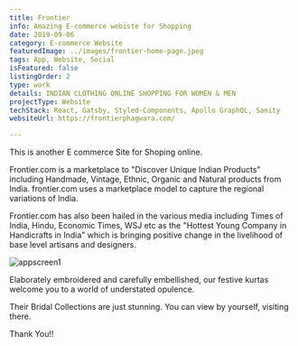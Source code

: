 ```yaml
---
title: Frontier
info: Amazing E-commerce webiste for Shopping
date: 2019-09-06
category: E-commerce Website
featuredImage: ../images/frontier-home-page.jpeg
tags: App, Website, Social
isFeatured: false
listingOrder: 2
type: work
details: INDIAN CLOTHING ONLINE SHOPPING FOR WOMEN & MEN
projectType: Website
techStack: React, Gatsby, Styled-Components, Apollo GraphQL, Sanity
websiteUrl: https://frontierphagwara.com/

---
```


This is another E commerce Site for Shoping online.

Frontier.com is a marketplace to "Discover Unique Indian Products" including Handmade, Vintage, Ethnic, Organic and Natural products from India. frontier.com uses a marketplace model to capture the regional variations of India.

Frontier.com has also been hailed in the various media including Times of India, Hindu, Economic Times, WSJ etc as the "Hottest Young Company in Handicrafts in India" which is bringing positive change in the livelihood of base level artisans and designers.

![appscreen1](../images/frontier-home-page.jpeg)

Elaborately embroidered and carefully embellished, our festive kurtas welcome you to a world of understated opulence.

Their Bridal Collections are just stunning. You can view by yourself, visiting there.

Thank You!!
